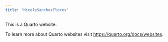 ```yaml
---
title: "NicoleSanchezFlores"
---
```


This is a Quarto website.

To learn more about Quarto websites visit <https://quarto.org/docs/websites>.

```r
```
